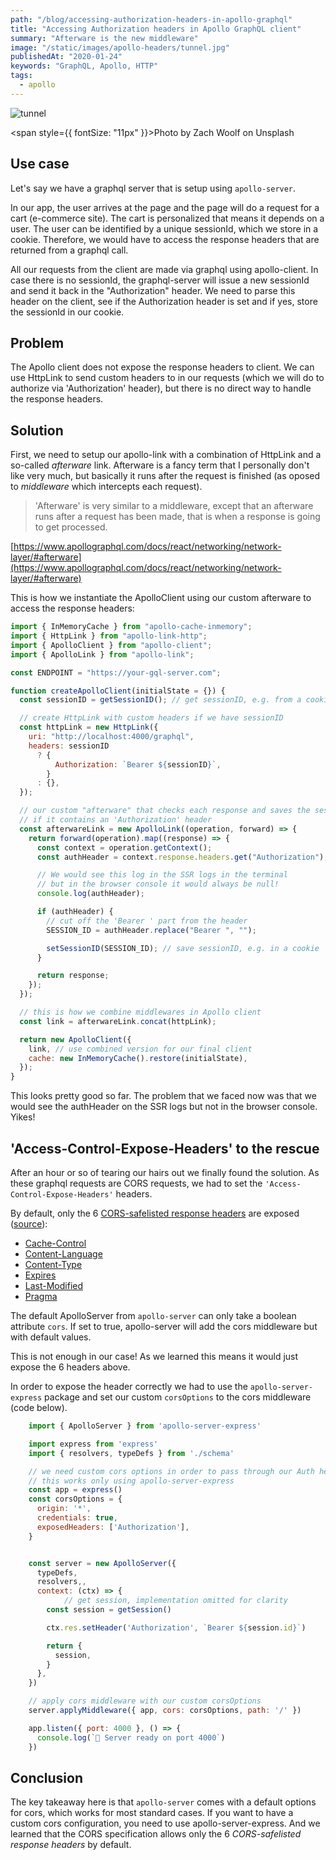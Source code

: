 ```yaml
---
path: "/blog/accessing-authorization-headers-in-apollo-graphql"
title: "Accessing Authorization headers in Apollo GraphQL client"
summary: "Afterware is the new middleware"
image: "/static/images/apollo-headers/tunnel.jpg"
publishedAt: "2020-01-24"
keywords: "GraphQL, Apollo, HTTP"
tags:
  - apollo
---
```


![tunnel](/static/images/apollo-headers/tunnel.jpg "@zachwoolf unsplash.com")

<span style={{ fontSize: "11px" }}>Photo by Zach Woolf on Unsplash</span>

## Use case

Let's say we have a graphql server that is setup using `apollo-server`.

In our app, the user arrives at the page and the page will do a request for a cart (e-commerce site). The cart is personalized that means it depends on a user. The user can be identified by a unique sessionId, which we store in a cookie. Therefore, we would have to access the response headers that are returned from a graphql call.

All our requests from the client are made via graphql using apollo-client. In case there is no sessionId, the graphql-server will issue a new sessionId and send it back in the "Authorization" header. We need to parse this header on the client, see if the Authorization header is set and if yes, store the sessionId in our cookie.

## Problem

The Apollo client does not expose the response headers to client. We can use HttpLink to send custom headers to in our requests (which we will do to authorize via 'Authorization' header), but there is no direct way to handle the response headers.

## Solution

First, we need to setup our apollo-link with a combination of HttpLink and a so-called _afterware_ link. Afterware is a fancy term that I personally don't like very much, but basically it runs after the request is finished (as oposed to _middleware_ which intercepts each request).

> 'Afterware' is very similar to a middleware, except that an afterware runs after a request has been made, that is when a response is going to get processed.

[https://www.apollographql.com/docs/react/networking/network-layer/#afterware](https://www.apollographql.com/docs/react/networking/network-layer/#afterware)

This is how we instantiate the ApolloClient using our custom afterware to access the response headers:

```js
import { InMemoryCache } from "apollo-cache-inmemory";
import { HttpLink } from "apollo-link-http";
import { ApolloClient } from "apollo-client";
import { ApolloLink } from "apollo-link";

const ENDPOINT = "https://your-gql-server.com";

function createApolloClient(initialState = {}) {
  const sessionID = getSessionID(); // get sessionID, e.g. from a cookie

  // create HttpLink with custom headers if we have sessionID
  const httpLink = new HttpLink({
    uri: "http://localhost:4000/graphql",
    headers: sessionID
      ? {
          Authorization: `Bearer ${sessionID}`,
        }
      : {},
  });

  // our custom "afterware" that checks each response and saves the sessionID
  // if it contains an 'Authorization' header
  const afterwareLink = new ApolloLink((operation, forward) => {
    return forward(operation).map((response) => {
      const context = operation.getContext();
      const authHeader = context.response.headers.get("Authorization");

      // We would see this log in the SSR logs in the terminal
      // but in the browser console it would always be null!
      console.log(authHeader);

      if (authHeader) {
        // cut off the 'Bearer ' part from the header
        SESSION_ID = authHeader.replace("Bearer ", "");

        setSessionID(SESSION_ID); // save sessionID, e.g. in a cookie
      }

      return response;
    });
  });

  // this is how we combine middlewares in Apollo client
  const link = afterwareLink.concat(httpLink);

  return new ApolloClient({
    link, // use combined version for our final client
    cache: new InMemoryCache().restore(initialState),
  });
}
```

This looks pretty good so far. The problem that we faced now was that we would see the authHeader on the SSR logs but not in the browser console. Yikes!

## 'Access-Control-Expose-Headers' to the rescue

After an hour or so of tearing our hairs out we finally found the solution. As these graphql requests are CORS requests, we had to set the `'Access-Control-Expose-Headers'` headers.

By default, only the 6 [CORS-safelisted response headers](https://developer.mozilla.org/en-US/docs/Glossary/CORS-safelisted_response_header) are exposed ([source](https://developer.mozilla.org/en-US/docs/Web/HTTP/Headers/Access-Control-Expose-Headers)):

- [Cache-Control](https://developer.mozilla.org/en-US/docs/Web/HTTP/Headers/Cache-Control)
- [Content-Language](https://developer.mozilla.org/en-US/docs/Web/HTTP/Headers/Content-Language)
- [Content-Type](https://developer.mozilla.org/en-US/docs/Web/HTTP/Headers/Content-Type)
- [Expires](https://developer.mozilla.org/en-US/docs/Web/HTTP/Headers/Expires)
- [Last-Modified](https://developer.mozilla.org/en-US/docs/Web/HTTP/Headers/Last-Modified)
- [Pragma](https://developer.mozilla.org/en-US/docs/Web/HTTP/Headers/Pragma)

The default ApolloServer from `apollo-server` can only take a boolean attribute `cors`. If set to true, apollo-server will add the cors middleware but with default values.

This is not enough in our case! As we learned this means it would just expose the 6 headers above.

In order to expose the header correctly we had to use the `apollo-server-express` package and set our custom `corsOptions` to the cors middleware (code below).

```js
    import { ApolloServer } from 'apollo-server-express'

    import express from 'express'
    import { resolvers, typeDefs } from './schema'

    // we need custom cors options in order to pass through our Auth header to the client
    // this works only using apollo-server-express
    const app = express()
    const corsOptions = {
      origin: '*',
      credentials: true,
      exposedHeaders: ['Authorization'],
    }


    const server = new ApolloServer({
      typeDefs,
      resolvers,,
      context: (ctx) => {
    		// get session, implementation omitted for clarity
        const session = getSession()

        ctx.res.setHeader('Authorization', `Bearer ${session.id}`)

        return {
          session,
        }
      },
    })

    // apply cors middleware with our custom corsOptions
    server.applyMiddleware({ app, cors: corsOptions, path: '/' })

    app.listen({ port: 4000 }, () => {
      console.log(`🚀 Server ready on port 4000`)
    })
```

## Conclusion

The key takeaway here is that `apollo-server` comes with a default options for cors, which works for most standard cases. If you want to have a custom cors configuration, you need to use apollo-server-express. And we learned that the CORS specification allows only the 6 _CORS-safelisted response headers_ by default.
